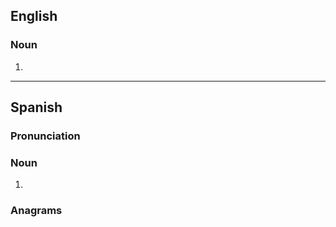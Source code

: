 ==English==

===Noun===
{{head|en|noun form}}

# {{plural of|en|endometrioma}}

----

==Spanish==

===Pronunciation===
{{es-pr}}

===Noun===
{{head|es|noun form|g=m-p}}

# {{noun form of|es|endometrioma||p}}

===Anagrams===
{{anagrams|es|a=adeeimmnoorst|moderamientos}}